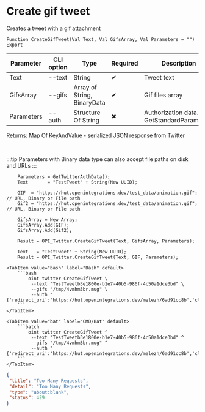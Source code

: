 ﻿---
sidebar_position: 4
description: Create gif tweet and other functions to work with Twitter in the Open Integration Package, a free open-source integration library for 1C:Enterprise 8, OneScript and CLI
keywords: [1C, 1С, 1С:Enterprise, 1С:Enterprise 8.3, API, Integration, Services, Exchange, OneScript, CLI, Twitter]
---


# Create gif tweet
 Creates a tweet with a gif attachment



`Function CreateGifTweet(Val Text, Val GifsArray, Val Parameters = "") Export`

  | Parameter | CLI option | Type | Required | Description |
  |-|-|-|-|-|
  | Text | --text | String | &#x2714; | Tweet text |
  | GifsArray | --gifs | Array of String, BinaryData | &#x2714; | Gif files array |
  | Parameters | --auth | Structure Of String | &#x2716; | Authorization data. See GetStandardParameters |

  
  Returns:  Map Of KeyAndValue - serialized JSON response from Twitter

<br/>

:::tip
Parameters with Binary data type can also accept file paths on disk and URLs
:::
<br/>



```bsl title="1C:Enterprise/OneScript code example"
    Parameters = GetTwitterAuthData();
    Text       = "TestTweet" + String(New UUID);

    GIF  = "https://hut.openintegrations.dev/test_data/animation.gif"; // URL, Binary or File path
    Gif2 = "https://hut.openintegrations.dev/test_data/animation.gif"; // URL, Binary or File path

    GifsArray = New Array;
    GifsArray.Add(GIF);
    GifsArray.Add(Gif2);

    Result = OPI_Twitter.CreateGifTweet(Text, GifsArray, Parameters);

    Text   = "TestTweet" + String(New UUID);
    Result = OPI_Twitter.CreateGifTweet(Text, GIF, Parameters);
```
 

 <Tabs>
  
    <TabItem value="bash" label="Bash" default>
        ```bash
            oint twitter CreateGifTweet \
             --text "TestTweetb3e1800e-b1e7-40b5-986f-4c50a1dce3bd" \
             --gifs "/tmp/4vmhm3br.mug" \
             --auth "{'redirect_uri':'https://hut.openintegrations.dev/melezh/6ad91cc8b','client_id':'***','client_secret':'***','access_token':'***','refresh_token':'***','oauth_token':'***','oauth_token_secret':'***','oauth_consumer_key':'***','oauth_consumer_secret':'***'}"
        ```
    </TabItem>
  
    <TabItem value="bat" label="CMD/Bat" default>
        ```batch
            oint twitter CreateGifTweet ^
             --text "TestTweetb3e1800e-b1e7-40b5-986f-4c50a1dce3bd" ^
             --gifs "/tmp/4vmhm3br.mug" ^
             --auth "{'redirect_uri':'https://hut.openintegrations.dev/melezh/6ad91cc8b','client_id':'***','client_secret':'***','access_token':'***','refresh_token':'***','oauth_token':'***','oauth_token_secret':'***','oauth_consumer_key':'***','oauth_consumer_secret':'***'}"
        ```
    </TabItem>
</Tabs>


```json title="Result"
{
 "title": "Too Many Requests",
 "detail": "Too Many Requests",
 "type": "about:blank",
 "status": 429
}
```
